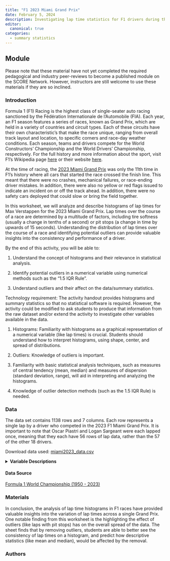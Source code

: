 ```yaml
---
title: "F1 2023 Miami Grand Prix"
date: February 5, 2024
description: Investigating lap time statistics for F1 drivers during the 2023 Miami Grand Prix
editor: 
  canonical: true
categories:
  - summary statistics
---
```


## Module

Please note that these material have not yet completed the required pedagogical and industry peer-reviews to become a published module on the SCORE Network. However, instructors are still welcome to use these materials if they are so inclined.

### Introduction

Formula 1 (F1) Racing is the highest class of single-seater auto racing sanctioned by the Fédération Internationale de l'Automobile (FIA). Each year, an F1 season features a series of races, known as Grand Prix, which are held in a variety of countries and circuit types. Each of these circuits have their own characteristic's that make the race unique, ranging from overall track layout and location, to specific corners and race-day weather conditions. Each season, teams and drivers compete for the World Constructors' Championship and the World Drivers' Championship, respectively. For the full history and more information about the sport, visit F1's Wikipedia page [here](https://en.wikipedia.org/wiki/Formula_One){target="_blank"} or their website [here](https://www.formula1.com/){target="\"_blank"}.

At the time of racing, the [2023 Miami Grand Prix](https://en.wikipedia.org/wiki/2023_Miami_Grand_Prix){target="\"_blank"} was only the 11th time in F1's history where all cars that started the race crossed the finish line. This meant that there were no crashes, mechanical failures, or race-ending driver mistakes. In addition, there were also no yellow or red flags issued to indicate an incident on or off the track ahead. In addition, there were no safety cars deployed that could slow or bring the field together.

In this worksheet, we will analyze and describe histograms of lap times for Max Verstappen for the 2023 Miami Grand Prix. Lap times over the course of a race are determined by a multitude of factors, including tire softness (usually a change in tenths of a second) or pit stops (a change in time by upwards of 15 seconds). Understanding the distribution of lap times over the course of a race and identifying potential outliers can provide valuable insights into the consistency and performance of a driver. 

::: {.callout-note collapse="true" title="Learning Objectives" appearance="minimal"}
By the end of this activity, you will be able to:

1.  Understand the concept of histograms and their relevance in statistical analysis.

2.  Identify potential outliers in a numerical variable using numerical methods such as the "1.5 IQR Rule".

3.  Understand outliers and their affect on the data/summary statistics.

:::

::: {.callout-note collapse="true" title="Methods" appearance="minimal"}
Technology requirement: The activity handout provides histograms and summary statistics so that no statistical software is required. However, the activity could be modified to ask students to produce that information from the raw dataset and/or extend the activity to investigate other variables available in the data.

1.  Histograms: Familiarity with histograms as a graphical representation of a numerical variable (like lap times) is crucial. Students should understand how to interpret histograms, using shape, center, and spread of distributions.

2.  Outliers: Knowledge of outliers is important.

3.  Familiarity with basic statistical analysis techniques, such as measures of central tendency (mean, median) and measures of dispersion (standard deviation, range), will aid in interpreting and analyzing the histograms. 

4.  Knowledge of outlier detection methods (such as the 1.5 IQR Rule) is needed.
:::

### Data

The data set contains 1138 rows and 7 columns. Each row represents a single lap by a driver who competed in the 2023 F1 Miami Grand Prix. It is important to note that Oscar Piastri and Logan Sargeant were each lapped once, meaning that they each have 56 rows of lap data, rather than the 57 of the other 18 drivers.

Download data used: [miami2023_data.csv](../data/miami2023_data.csv)

<details>

<summary><b>Variable Descriptions</b></summary>

| Variable        | Description                                      |
|-----------------|--------------------------------------------------|
| driverId        | Unique identifier for each driver                |
| driverName      | The full name of the driver                      |
| constructorId   | Unique identifier for each constructor           |
| constructorName | Commonly used name of each constructor           |
| lap             | The lap number                                   |
| lapTime         | The time taken to complete the lap, in seconds   |
| lapPosition     | The position of the driver at the end of the lap |

</details>

#### Data Source

[Formula 1 World Championship (1950 - 2023)](https://www.kaggle.com/datasets/rohanrao/formula-1-world-championship-1950-2020){target="_blank"}

### Materials

::: {.callout-note collapse="true" title="Conclusion" appearance="minimal"}
In conclusion, the analysis of lap time histograms in F1 races have provided valuable insights into the variation of lap times across a single Grand Prix. One notable finding from this worksheet is the highlighting the effect of outliers (like laps with pit stops) has on the overall spread of the data. The sheet finds that by removing outliers, students are able to better see the consistency of lap times on a histogram, and predict how descriptive statistics (like mean and median), would be affected by the removal. 

:::

### Authors
